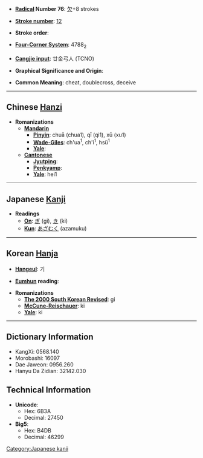 * '''[[Wiktionary:Chinese radical index| Radical]] Number 76''': [[Wiktionary:Chinese radical index 欠|欠]]+8 strokes

* '''[[Wiktionary:Chinese total strokes index|Stroke number]]''': [[Wiktionary:Chinese total strokes index 12|12]]

* '''Stroke order''': 

* '''[[Wiktionary:Chinese four corner index|Four-Corner System]]''': 4788<sub>2</sub>

* '''[[Wiktionary:Chinese Cangjie index|Cangjie input]]''': 廿金弓人 (TCNO)

* '''Graphical Significance and Origin''': 

* '''Common Meaning''': cheat, doublecross, deceive

----

== Chinese [[Hanzi]] ==

* '''Romanizations'''
** '''[[Mandarin]]'''
*** '''[[Pinyin]]''': chuā (chua1), qī (qi1), xū (xu1)
*** '''[[Wade-Giles]]''': ch'ua<sup>1</sup>, ch'i<sup>1</sup>, hsü<sup>1</sup>
*** '''[[Yale]]''': 
** '''[[Cantonese]]'''
*** '''[[Jyutping]]''':
*** '''[[Penkyamp]]''': 
*** '''[[Yale]]''': hei1


----

== Japanese [[Kanji]] ==

* '''Readings'''
** '''[[On]]''': [[ぎ]] (gi), [[き]] (ki)
** '''[[Kun]]''': [[あざむく]] (azamuku)


----

== Korean [[Hanja]] ==

* '''[[Hangeul]]''': 기

* '''[[Eumhun]] reading''': 

* '''Romanizations'''
** '''[[The 2000 South Korean Revised Romanization|The 2000 South Korean Revised]]''': gi
** '''[[McCune-Reischauer]]''': ki
** '''[[Yale]]''': ki

----

== Dictionary Information ==

* KangXi: 0568.140
* Morobashi: 16097
* Dae Jaweon: 0956.260
* Hanyu Da Zidian: 32142.030

== Technical Information ==

* '''Unicode''':
** Hex: 6B3A
** Decimal: 27450
* '''Big5''':
** Hex: B4DB
** Decimal: 46299

[[Category:Japanese kanji]]